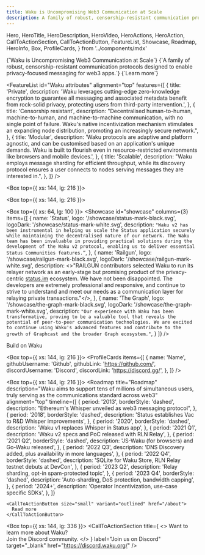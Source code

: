 ```yaml
---
title: Waku is Uncompromising Web3 Communication at Scale
description: A family of robust, censorship-resistant communication protocols designed to enable privacy-focused messaging for web3 apps.
---
```


  Hero,
  HeroTitle,
  HeroDescription,
  HeroVideo,
  HeroActions,
  HeroAction,
  CallToActionSection,
  CallToActionButton,
  FeatureList,
  Showcase,
  Roadmap,
  HeroInfo,
  Box,
  ProfileCards,
} from '../components/mdx'

<Hero size="large">
  <HeroInfo>
    <HeroTitle>
      {`Waku is Uncompromising Web3 Communication at Scale`}
    </HeroTitle>
    <HeroDescription>
      {`A family of robust, censorship-resistant communication protocols designed to enable privacy-focused messaging for web3 apps.`} 
    </HeroDescription>
    <HeroActions>
      <HeroAction href="https://docs.waku.org/" target="_blank">
        {`Learn more`} 
      </HeroAction>
    </HeroActions>
  </HeroInfo>
  <HeroVideo
    placeholderSrc="/hero/prome01-1080x1080-placeholder.png"
    desktop={{ scale: '1.43', height: '160%', offsetY: "-220px"  }}
    mobile={{ scale: '1.43', offsetY: "-70px", height: '200%' }}
  >
    <source src="/hero/prome01-2048x2048-24fps-1M.mov" type='video/mp4; codecs="hvc1"' />
    <source src="/hero/prome01-2048x2048-24fps-1M.webm" type="video/webm" />  
  </HeroVideo>
</Hero>

<FeatureList
  id="Waku attributes"
  alignment="top"
  features={[
    {
      title: 'Private',
      description:
        'Waku leverages cutting-edge zero-knowledge encryption to guarantee all messaging and associated metadata benefit from rock-solid privacy, protecting users from third-party intervention.',
    },
    {
      title: 'Censorship resistant',
      description:
        "Decentralised human-to-human, machine-to-human, and machine-to-machine communication, with no single point of failure. Waku\'s native incentivization mechanism stimulates an expanding node distribution, promoting an increasingly secure network.",
    },
    {
      title: 'Modular',
      description:
        'Waku protocols are adaptive and platform agnostic, and can be customised based on an application\'s unique demands. Waku is built to flourish even in resource-restricted environments like browsers and mobile devices.',
    },
    {
      title: 'Scalable',
      description:
        "Waku employs message sharding for efficient throughput, while its discovery protocol ensures a user connects to nodes serving messages they are interested in.",
    },
  ]}
/>

<Box top={{ xs: 144, lg: 216 }}>
  <CallToActionSection
    title="Logos Network State"
    columns={1}
    description="Waku is powering the communication layer of the Logos Network State. Logos is a grassroots movement to provide trust-minimised, corruption-resistant governing services and social institutions to peaceful people worldwide. Learn more about our ambitious vision."
    label="Explore Logos"
    href="https://logos.co/"
    target="_blank"
  />
</Box>

<Box top={{ xs: 144, lg: 216 }}>
  <CallToActionSection
    title="User Endorsements"
  />
</Box>

<Box top={{ xs: 64, lg: 100 }}>
  <Showcase
    id="showcase"
    columns={3}
    items={[
      {
        name: 'Status',
        logo: '/showcase/status-mark-black.svg',
        logoDark: '/showcase/status-mark-white.svg',
        description:
          `"Waku v2 has been instrumental in helping us scale the Status application securely while maintaining the decentralised nature of our network. The Waku team has been invaluable in providing practical solutions during the development of the Waku v2 protocol, enabling us to deliver essential Status Communities features.”`,
      },
      {
        name: 'Railgun',
        logo: '/showcase/railgun-mark-black.svg',
        logoDark: '/showcase/railgun-mark-white.svg',
        description:
          <>"RAILGUN contributors selected Waku to run its relayer network as an early-stage but promising product of the privacy-centric <a href="https://status.im" target="_blank">status.im</a> ecosystem. We have not been disappointed. The developers are extremely professional and responsive, and continue to strive to understand and meet our needs as a communication layer for relaying private transactions."</>,
      },
      {
        name: 'The Graph',
        logo: '/showcase/the-graph-mark-black.svg',
        logoDark: '/showcase/the-graph-mark-white.svg',
        description:
          `"Our experience with Waku has been transformative, proving to be a valuable tool that reveals the potential of peer-to-peer communication technologies. We are excited to continue using Waku's advanced features and contribute to the growth of Graphcast and the broader Graph ecosystem."`,
      }
    ]}
  />

  <CallToActionButton href="https://docs.waku.org/" variant="outlined">Build on Waku</CallToActionButton>
</Box>

<Box top={{ xs: 144, lg: 216 }}>
  <CallToActionSection
    title="Team"
    columns={1}
    description="Description"
    label="CTA"
    href="/about/team"
    target="_self"
  />
  <ProfileCards
    items={[
      {
        name: 'Name',
        githubUsername: 'Github',
        githubLink: 'https://github.com/',
        discordUsername: 'Discord',
        discordLink: 'https://discord.gg/',
      },
    ]}
  />
</Box>

<Box top={{ xs: 144, lg: 216 }}>
  <Roadmap
    title="Roadmap"
    description="Waku aims to support tens of millions of simultaneous users, truly serving as the communications standard across web3"
    alignment="top"
    timeline={[
      {
        period: '2013',
        borderStyle: 'dashed',
        description: "Ethereum's Whisper unveiled as web3 messaging protocol",
      },
      {
        period: '2018',
        borderStyle: 'dashed',
        description: 'Status establishes Vac to R&D Whisper improvements',
      },
      {
        period: '2020',
        borderStyle: 'dashed',
        description: 'Waku v1 replaces Whisper in Status app',
      },
      {
        period: '2021 Q1',
        description: 'Waku v2 specs and PoC released with RLN Relay',
      },
      {
        period: '2021 Q2',
        borderStyle: 'dashed',
        description: 'JS-Waku (for browsers) and Go-Waku released',
      },
      {
        period: '2022 Q3',
        description: 'DNS Discovery added, plus availability in more languages',
      },
      {
        period: '2022 Q4',
        borderStyle: 'dashed',
        description:
          'SQLite for Waku Store, RLN Relay testnet debuts at DevCon',
      },
      {
        period: '2023 Q2',
        description: 'Relay sharding, opt-in spam-protected topic',
      },
      {
        period: '2023 Q4',
        borderStyle: 'dashed',
        description: 'Auto-sharding, DoS protection, bandwidth capping',
      },
      {
        period: '2024+',
        description: 'Operator Incentivization, use-case specific SDKs',
      },
    ]}
  >
    <CallToActionButton size="small" variant="outlined" href="/about">
      Read more
    </CallToActionButton>
  </Roadmap>
</Box>

<Box top={{ xs: 144, lg: 336 }}>
  <CallToActionSection
    title={
      <>
        Want to learn more about Waku? <br/> 
        Join the Discord community.
      </>
    }
    label="Join us on Discord"
    target="_blank"
    href="https://discord.waku.org/"
  />
</Box>
